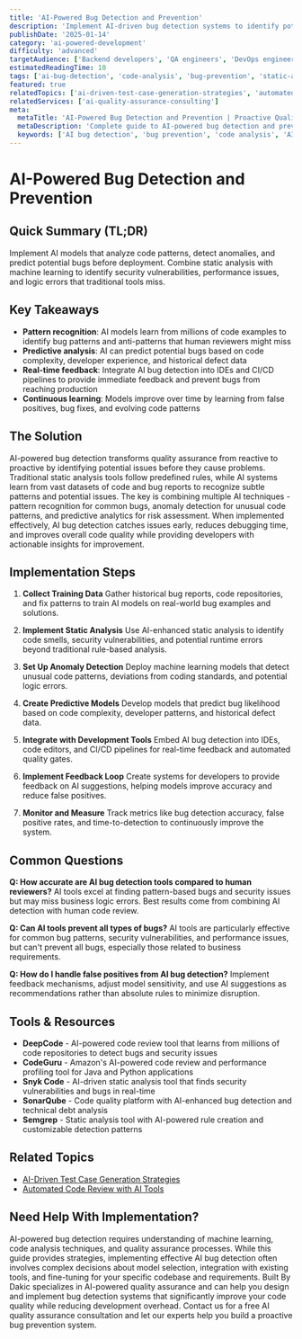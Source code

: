 ```yaml
---
title: 'AI-Powered Bug Detection and Prevention'
description: 'Implement AI-driven bug detection systems to identify potential issues before they reach production and prevent common coding mistakes.'
publishDate: '2025-01-14'
category: 'ai-powered-development'
difficulty: 'advanced'
targetAudience: ['Backend developers', 'QA engineers', 'DevOps engineers']
estimatedReadingTime: 10
tags: ['ai-bug-detection', 'code-analysis', 'bug-prevention', 'static-analysis', 'ai-quality-assurance']
featured: true
relatedTopics: ['ai-driven-test-case-generation-strategies', 'automated-code-review-ai-tools']
relatedServices: ['ai-quality-assurance-consulting']
meta:
  metaTitle: 'AI-Powered Bug Detection and Prevention | Proactive Quality Assurance'
  metaDescription: 'Complete guide to AI-powered bug detection and prevention. Learn static analysis, anomaly detection, and proactive bug prevention strategies.'
  keywords: ['AI bug detection', 'bug prevention', 'code analysis', 'AI quality assurance', 'automated bug detection']
---
```


# AI-Powered Bug Detection and Prevention

## Quick Summary (TL;DR)

Implement AI models that analyze code patterns, detect anomalies, and predict potential bugs before deployment. Combine static analysis with machine learning to identify security vulnerabilities, performance issues, and logic errors that traditional tools miss.

## Key Takeaways

- **Pattern recognition**: AI models learn from millions of code examples to identify bug patterns and anti-patterns that human reviewers might miss
- **Predictive analysis**: AI can predict potential bugs based on code complexity, developer experience, and historical defect data
- **Real-time feedback**: Integrate AI bug detection into IDEs and CI/CD pipelines to provide immediate feedback and prevent bugs from reaching production
- **Continuous learning**: Models improve over time by learning from false positives, bug fixes, and evolving code patterns

## The Solution

AI-powered bug detection transforms quality assurance from reactive to proactive by identifying potential issues before they cause problems. Traditional static analysis tools follow predefined rules, while AI systems learn from vast datasets of code and bug reports to recognize subtle patterns and potential issues. The key is combining multiple AI techniques - pattern recognition for common bugs, anomaly detection for unusual code patterns, and predictive analytics for risk assessment. When implemented effectively, AI bug detection catches issues early, reduces debugging time, and improves overall code quality while providing developers with actionable insights for improvement.

## Implementation Steps

1. **Collect Training Data**
   Gather historical bug reports, code repositories, and fix patterns to train AI models on real-world bug examples and solutions.

2. **Implement Static Analysis**
   Use AI-enhanced static analysis to identify code smells, security vulnerabilities, and potential runtime errors beyond traditional rule-based analysis.

3. **Set Up Anomaly Detection**
   Deploy machine learning models that detect unusual code patterns, deviations from coding standards, and potential logic errors.

4. **Create Predictive Models**
   Develop models that predict bug likelihood based on code complexity, developer patterns, and historical defect data.

5. **Integrate with Development Tools**
   Embed AI bug detection into IDEs, code editors, and CI/CD pipelines for real-time feedback and automated quality gates.

6. **Implement Feedback Loop**
   Create systems for developers to provide feedback on AI suggestions, helping models improve accuracy and reduce false positives.

7. **Monitor and Measure**
   Track metrics like bug detection accuracy, false positive rates, and time-to-detection to continuously improve the system.

## Common Questions

**Q: How accurate are AI bug detection tools compared to human reviewers?**
AI tools excel at finding pattern-based bugs and security issues but may miss business logic errors. Best results come from combining AI detection with human code review.

**Q: Can AI tools prevent all types of bugs?**
AI tools are particularly effective for common bug patterns, security vulnerabilities, and performance issues, but can't prevent all bugs, especially those related to business requirements.

**Q: How do I handle false positives from AI bug detection?**
Implement feedback mechanisms, adjust model sensitivity, and use AI suggestions as recommendations rather than absolute rules to minimize disruption.

## Tools & Resources

- **DeepCode** - AI-powered code review tool that learns from millions of code repositories to detect bugs and security issues
- **CodeGuru** - Amazon's AI-powered code review and performance profiling tool for Java and Python applications
- **Snyk Code** - AI-driven static analysis tool that finds security vulnerabilities and bugs in real-time
- **SonarQube** - Code quality platform with AI-enhanced bug detection and technical debt analysis
- **Semgrep** - Static analysis tool with AI-powered rule creation and customizable detection patterns

## Related Topics

- [AI-Driven Test Case Generation Strategies](/topics/ai-driven-test-case-generation-strategies)
- [Automated Code Review with AI Tools](/topics/automated-code-review-ai-tools)

## Need Help With Implementation?

AI-powered bug detection requires understanding of machine learning, code analysis techniques, and quality assurance processes. While this guide provides strategies, implementing effective AI bug detection often involves complex decisions about model selection, integration with existing tools, and fine-tuning for your specific codebase and requirements. Built By Dakic specializes in AI-powered quality assurance and can help you design and implement bug detection systems that significantly improve your code quality while reducing development overhead. Contact us for a free AI quality assurance consultation and let our experts help you build a proactive bug prevention system.
